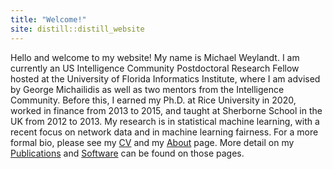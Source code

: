 ```yaml
---
title: "Welcome!"
site: distill::distill_website
---
```


Hello and welcome to my website! My name is Michael Weylandt. I am currently an US Intelligence Community Postdoctoral Research Fellow hosted at the University of Florida Informatics Institute, where I am advised by George Michailidis as well as two mentors from the Intelligence Community. Before this, I earned my Ph.D. at Rice University in 2020, worked in finance from 2013 to 2015, and taught at Sherborne School in the UK from 2012 to 2013. My research is in statistical machine learning, with a recent focus on network data and in machine learning fairness. For a more formal bio, please see my [CV](assets/Weylandt_CV.pdf) and my [About](about.html) page. More detail on my  [Publications](publications.html) and [Software](software.html) can be found on those pages.
